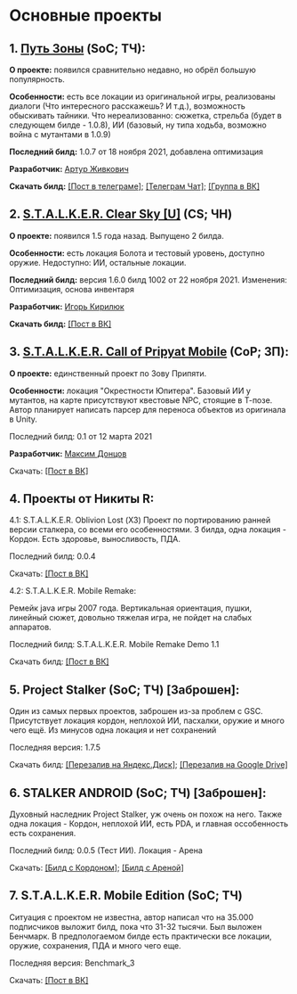 # Основные проекты

## 1. [Путь Зоны](https://t.me/GartGame) (SoC; ТЧ):
**О проекте:** появился сравнительно недавно, но обрёл большую популярность. 

**Особенности:** есть все локации из оригинальной игры, реализованы диалоги (Что интересного расскажешь? И т.д.), возможность обыскивать тайники. Что нереализованно: сюжетка, стрельба (будет в следующем билде - 1.0.8), ИИ (базовый, ну типа ходьба, возможно война с мутантами в 1.0.9) 


**Последний билд:** 1.0.7 от 18 ноября 2021, добавлена оптимизация

**Разработчик:** [Артур Живкович](https://vk.com/arturjiv)

**Скачать билд:** [[Пост в телеграме]](https://t.me/GartGame/104); [[Телеграм Чат]](https://t.me/GartGameChat); [[Группа в ВК]](https://vk.com/gartgame)

## 2. [S.T.A.L.K.E.R. Clear Sky [U]](https://vk.com/stalkerumobile) (CS; ЧН)
**О проекте:** появился 1.5 года назад. Выпущено 2 билда.

**Особенности:** есть локация Болота и тестовый уровень, доступно оружие. Недоступно: ИИ, остальные локации.


**Последний билд:** версия 1.6.0 билд 1002 от 22 ноября 2021. Изменения: Оптимизация, основа инвентаря

**Разработчик:** [Игорь Кирилюк](https://vk.com/duppeh)

**Скачать билд:** [[Пост в ВК]](https://vk.com/wall-182231606_2346)

## 3. [S.T.A.L.K.E.R. Call of Pripyat Mobile](https://vk.com/stalker.cop.mobile) (CoP; ЗП):
**О проекте:** единственный проект по Зову Припяти. 

**Особенности:** локация "Окрестности Юпитера". Базовый ИИ у мутантов, на карте присутствуют квестовые NPC, стоящие в Т-позе. Автор планирует написать парсер для переноса объектов из оригинала в Unity.

Последний билд: 0.1 от 12 марта 2021

**Разработчик:** [Максим Донцов](https://vk.com/md0508)

Скачать: [[Пост в ВК]](https://vk.com/wall-181941504_9014)

## 4. Проекты от Никиты R:
4.1: S.T.A.L.K.E.R. Oblivion Lost (ХЗ)
Проект по портированию ранней версии сталкера, со всеми его особенностями.
3 билда, одна локация - Кордон. Есть здоровье, выносливость, ПДА.

Последний билд: 0.0.4

Скачать: [[Пост в ВК]](https://vk.com/wall-200764374_192)

4.2: S.T.A.L.K.E.R. Mobile Remake:

Ремейк java игры 2007 года. Вертикальная ориентация, пушки, линейный сюжет, довольно тяжелая игра, не пойдет на слабых аппаратов.

Последний билд: S.T.A.L.K.E.R. Mobile Remake Demo 1.1

Скачать билд: [[Пост в ВК]](https://vk.com/wall-200764374_645)

## 5. Project Stalker (SoC; ТЧ) [Заброшен]:
Один из самых первых проектов, заброшен из-за проблем с GSC. Присутствует локация кордон, неплохой ИИ, пасхалки, оружие и много чего ещё. Из минусов одна локация и нет сохранений

Последняя версия: 1.7.5

Скачать билд: [[Перезалив на Яндекс.Диск]](https://disk.yandex.ru/d/zWoU2RTyrdOKxA); [[Перезалив на Google Drive]](https://drive.google.com/file/d/1QcjrWeJ6opUSSph8_MgjYd1GElIRezJX/view?usp=drivesdk)

## 6. STALKER ANDROID (SoC; ТЧ) [Заброшен]:
Духовный наследник Project Stalker, уж очень он похож на него. Также одна локация - Кордон, неплохой ИИ, есть PDA, и главная оссобенность есть сохранения. 

Последний билд: 0.0.5 (Тест ИИ). Локация - Арена

Скачать: [[Билд с Кордоном]](https://vk.com/wall-174809909_12652); [[Билд с Ареной]](https://vk.com/wall-174809909_14326)

## 7. S.T.A.L.K.E.R. Mobile Edition (SoC; ТЧ)
Ситуация с проектом не известна, автор написал что на 35.000 подписчиков выложит билд, пока что 31-32 тысячи.
Был выложен Бенчмарк. В предпологаемом билде есть практически все локации, оружие, сохранения, ПДА и много чего еще.

Последняя версия: Benchmark_3

Скачать: [[Пост в ВК]](https://vk.com/wall-184902497_39772)
